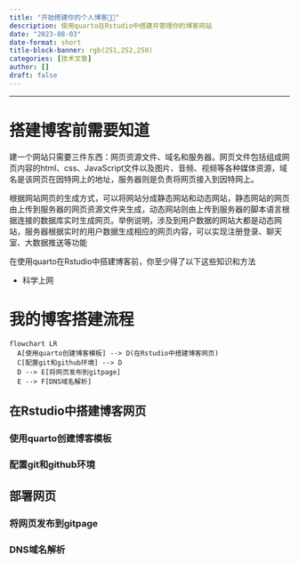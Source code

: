 ```yaml
---
title: "开始搭建你的个人博客🧑‍💻"
description: 使用quarto在Rstudio中搭建并管理你的博客网站
date: "2023-08-03"
date-format: short
title-block-banner: rgb(251,252,250)
categories: [技术文章]
author: []
draft: false
---
```


------------------------------------------------------------------------

# 搭建博客前需要知道

建一个网站只需要三件东西：网页资源文件、域名和服务器。网页文件包括组成网页内容的html、css、JavaScript文件以及图片、音频、视频等各种媒体资源，域名是该网页在因特网上的地址，服务器则是负责将网页接入到因特网上。

根据网站网页的生成方式，可以将网站分成静态网站和动态网站，静态网站的网页由上传到服务器的网页资源文件夹生成，动态网站则由上传到服务器的脚本语言根据连接的数据库实时生成网页。举例说明，涉及到用户数据的网站大都是动态网站，服务器根据实时的用户数据生成相应的网页内容，可以实现注册登录、聊天室、大数据推送等功能

在使用quarto在Rstudio中搭建博客前，你至少得了以下这些知识和方法

-   科学上网


# 我的博客搭建流程

```mermaid
flowchart LR
  A[使用quarto创建博客模板] --> D(在Rstudio中搭建博客网页)
  C[配置git和github环境] --> D
  D --> E[将网页发布到gitpage]
  E --> F[DNS域名解析]
```

## 在Rstudio中搭建博客网页

### 使用quarto创建博客模板

### 配置git和github环境

## 部署网页

### 将网页发布到gitpage

### DNS域名解析
